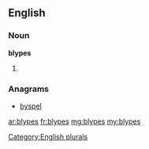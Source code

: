 ==English==

===Noun===
'''blypes'''

# {{plural of|blype}}

===Anagrams===
* [[byspel#English|byspel]]

[[Category:English plurals]]

[[ar:blypes]]
[[fr:blypes]]
[[mg:blypes]]
[[my:blypes]]